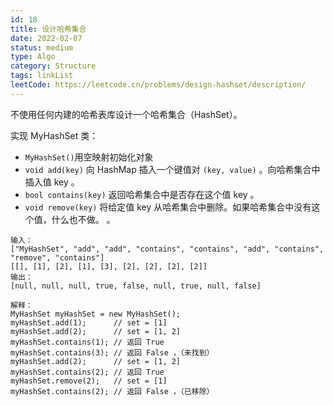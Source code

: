 ```yaml
---
id: 18
title: 设计哈希集合
date: 2022-02-07
status: medium
type: Algo
category: Structure
tags: linkList
leetCode: https://leetcode.cn/problems/design-hashset/description/
---
```


<Note>

不使用任何内建的哈希表库设计一个哈希集合（HashSet）。

实现 MyHashSet 类：

- `MyHashSet()`用空映射初始化对象
- `void add(key)` 向 HashMap 插入一个键值对 `(key, value)` 。向哈希集合中插入值 key 。
- `bool contains(key)` 返回哈希集合中是否存在这个值 key 。
- `void remove(key)` 将给定值 key 从哈希集合中删除。如果哈希集合中没有这个值，什么也不做。 。

```
输入：
["MyHashSet", "add", "add", "contains", "contains", "add", "contains", "remove", "contains"]
[[], [1], [2], [1], [3], [2], [2], [2], [2]]
输出：
[null, null, null, true, false, null, true, null, false]

解释：
MyHashSet myHashSet = new MyHashSet();
myHashSet.add(1);      // set = [1]
myHashSet.add(2);      // set = [1, 2]
myHashSet.contains(1); // 返回 True
myHashSet.contains(3); // 返回 False ，（未找到）
myHashSet.add(2);      // set = [1, 2]
myHashSet.contains(2); // 返回 True
myHashSet.remove(2);   // set = [1]
myHashSet.contains(2); // 返回 False ，（已移除）
```

</Note>
